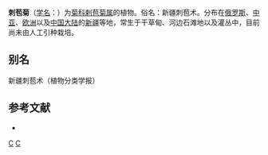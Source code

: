 {{Speciesbox
| genus = Carlina
| species = biebersteinii
| authority =Bernh. ex Hornem., 1819
| synonyms = 
* ''Carlina nebrodensis''
* ''Carlina acaulis''
* ''Carlina longifolia''
* ''Carlina vulgaris''
* ''Carlina vulgaris var. longifolia''
* ''Carlina longifolia var. pontica''
* ''Carlina vulgaris var. microcephala''
}}

'''刺苞菊'''（[[学名|学名]]：{{lang|la|''Carlina biebersteinii''}}）为[[菊科|菊科]][[剌苞菊属|剌苞菊属]]的植物。俗名：新疆刺苞术。分布在[[俄罗斯|俄罗斯]]、[[中亚|中亚]]、[[欧洲|欧洲]]以及[[中国大陆|中国大陆]]的[[新疆|新疆]]等地，常生于干草甸、河边石滩地以及灌丛中，目前尚未由人工引种栽培。

== 别名 ==
新疆刺苞术（植物分类学报）

== 参考文献 ==
<div class="references-small">
* {{cite web| url =http://www.bioinfo.cn/db05/KmzwSpecies.php?action=view&id=3739| title =刺苞菊| work =《中国高等植物数据库全库》| publisher =中国科学院微生物研究所| author =昆明植物研究所| accessdate =2009-02-25| deadurl =yes| archiveurl =https://web.archive.org/web/20160305060359/http://www.bioinfo.cn/db05/KmzwSpecies.php?action=view&id=3739| archivedate =2016-03-05}}
</div>
{{Taxonbar|from=Q1023575}}

[[Category:剌苞菊属|C]]
[[Category:1819年描述的植物|C]]


{{植物小作品}}